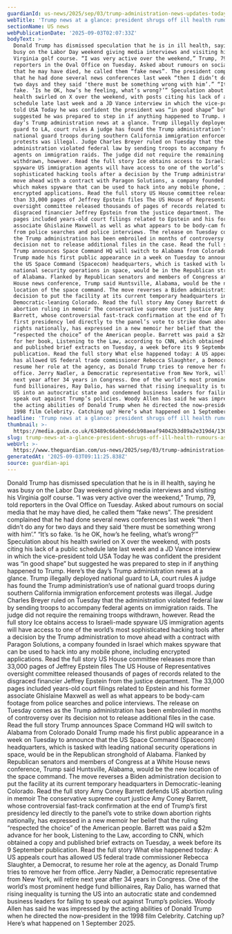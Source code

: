 ```yaml
---
guardianId: us-news/2025/sep/03/trump-administration-news-updates-today
webTitle: 'Trump news at a glance: president shrugs off ill health rumours as ‘fake news’'
sectionName: US news
webPublicationDate: '2025-09-03T02:07:33Z'
bodyText: >-
  Donald Trump has dismissed speculation that he is in ill health, saying he was
  busy on the Labor Day weekend giving media interviews and visiting his
  Virginia golf course. “I was very active over the weekend,” Trump, 79, told
  reporters in the Oval Office on Tuesday. Asked about rumours on social media
  that he may have died, he called them “fake news”. The president complained
  that he had done several news conferences last week “then I didn’t do any for
  two days and they said ‘there must be something wrong with him’.” “It’s so
  fake. ‘Is he OK, how’s he feeling, what’s wrong?’” Speculation about his
  health swirled on X over the weekend, with posts citing his lack of a public
  schedule late last week and a JD Vance interview in which the vice-president
  told USA Today he was confident the president was “in good shape” but
  suggested he was prepared to step in if anything happened to Trump. Here’s the
  day’s Trump administration news at a glance. Trump illegally deployed national
  guard to LA, court rules A judge has found the Trump administration’s use of
  national guard troops during southern California immigration enforcement
  protests was illegal. Judge Charles Breyer ruled on Tuesday that the
  administration violated federal law by sending troops to accompany federal
  agents on immigration raids. The judge did not require the remaining troops
  withdrawn, however. Read the full story Ice obtains access to Israeli-made
  spyware US immigration agents will have access to one of the world’s most
  sophisticated hacking tools after a decision by the Trump administration to
  move ahead with a contract with Paragon Solutions, a company founded in Israel
  which makes spyware that can be used to hack into any mobile phone, including
  encrypted applications. Read the full story US House committee releases more
  than 33,000 pages of Jeffrey Epstein files The US House of Representatives
  oversight committee released thousands of pages of records related to the
  disgraced financier Jeffrey Epstein from the justice department. The 33,000
  pages included years-old court filings related to Epstein and his former
  associate Ghislaine Maxwell as well as what appears to be body-cam footage
  from police searches and police interviews. The release on Tuesday comes as
  the Trump administration has been embroiled in months of controversy over its
  decision not to release additional files in the case. Read the full story
  Trump announces Space Command HQ will switch to Alabama from Colorado Donald
  Trump made his first public appearance in a week on Tuesday to announce that
  the US Space Command (Spacecom) headquarters, which is tasked with leading
  national security operations in space, would be in the Republican stronghold
  of Alabama. Flanked by Republican senators and members of Congress at a White
  House news conference, Trump said Huntsville, Alabama, would be the new
  location of the space command. The move reverses a Biden administration
  decision to put the facility at its current temporary headquarters in
  Democratic-leaning Colorado. Read the full story Amy Coney Barrett defends US
  abortion ruling in memoir The conservative supreme court justice Amy Coney
  Barrett, whose controversial fast-track confirmation at the end of Trump’s
  first presidency led directly to the panel’s vote to strike down abortion
  rights nationally, has expressed in a new memoir her belief that the ruling
  “respected the choice” of the American people. Barrett was paid a $2m advance
  for her book, Listening to the Law, according to CNN, which obtained a copy
  and published brief extracts on Tuesday, a week before its 9 September
  publication. Read the full story What else happened today: A US appeals court
  has allowed US federal trade commissioner Rebecca Slaughter, a Democrat, to
  resume her role at the agency, as Donald Trump tries to remove her from
  office. Jerry Nadler, a Democratic representative from New York, will retire
  next year after 34 years in Congress. One of the world’s most prominent hedge
  fund billionaires, Ray Dalio, has warned that rising inequality is turning the
  US into an autocratic state and condemned business leaders for failing to
  speak out against Trump’s policies. Woody Allen has said he was impressed by
  the acting abilities of Donald Trump when he directed the now-president in the
  1998 film Celebrity. Catching up? Here’s what happened on 1 September 2025.
headline: 'Trump news at a glance: president shrugs off ill health rumours as ‘fake news’'
thumbnail: >-
  https://media.guim.co.uk/63489c66ab0e6dcb98aeaf94042b3d89a2e319d4/1303_759_3910_3130/500.jpg
slug: trump-news-at-a-glance-president-shrugs-off-ill-health-rumours-as-fake-news
webUrl: >-
  https://www.theguardian.com/us-news/2025/sep/03/trump-administration-news-updates-today
generatedAt: '2025-09-03T09:11:25.838Z'
source: guardian-api
---
```

Donald Trump has dismissed speculation that he is in ill health, saying he was busy on the Labor Day weekend giving media interviews and visiting his Virginia golf course. “I was very active over the weekend,” Trump, 79, told reporters in the Oval Office on Tuesday. Asked about rumours on social media that he may have died, he called them “fake news”. The president complained that he had done several news conferences last week “then I didn’t do any for two days and they said ‘there must be something wrong with him’.” “It’s so fake. ‘Is he OK, how’s he feeling, what’s wrong?’” Speculation about his health swirled on X over the weekend, with posts citing his lack of a public schedule late last week and a JD Vance interview in which the vice-president told USA Today he was confident the president was “in good shape” but suggested he was prepared to step in if anything happened to Trump. Here’s the day’s Trump administration news at a glance. Trump illegally deployed national guard to LA, court rules A judge has found the Trump administration’s use of national guard troops during southern California immigration enforcement protests was illegal. Judge Charles Breyer ruled on Tuesday that the administration violated federal law by sending troops to accompany federal agents on immigration raids. The judge did not require the remaining troops withdrawn, however. Read the full story Ice obtains access to Israeli-made spyware US immigration agents will have access to one of the world’s most sophisticated hacking tools after a decision by the Trump administration to move ahead with a contract with Paragon Solutions, a company founded in Israel which makes spyware that can be used to hack into any mobile phone, including encrypted applications. Read the full story US House committee releases more than 33,000 pages of Jeffrey Epstein files The US House of Representatives oversight committee released thousands of pages of records related to the disgraced financier Jeffrey Epstein from the justice department. The 33,000 pages included years-old court filings related to Epstein and his former associate Ghislaine Maxwell as well as what appears to be body-cam footage from police searches and police interviews. The release on Tuesday comes as the Trump administration has been embroiled in months of controversy over its decision not to release additional files in the case. Read the full story Trump announces Space Command HQ will switch to Alabama from Colorado Donald Trump made his first public appearance in a week on Tuesday to announce that the US Space Command (Spacecom) headquarters, which is tasked with leading national security operations in space, would be in the Republican stronghold of Alabama. Flanked by Republican senators and members of Congress at a White House news conference, Trump said Huntsville, Alabama, would be the new location of the space command. The move reverses a Biden administration decision to put the facility at its current temporary headquarters in Democratic-leaning Colorado. Read the full story Amy Coney Barrett defends US abortion ruling in memoir The conservative supreme court justice Amy Coney Barrett, whose controversial fast-track confirmation at the end of Trump’s first presidency led directly to the panel’s vote to strike down abortion rights nationally, has expressed in a new memoir her belief that the ruling “respected the choice” of the American people. Barrett was paid a $2m advance for her book, Listening to the Law, according to CNN, which obtained a copy and published brief extracts on Tuesday, a week before its 9 September publication. Read the full story What else happened today: A US appeals court has allowed US federal trade commissioner Rebecca Slaughter, a Democrat, to resume her role at the agency, as Donald Trump tries to remove her from office. Jerry Nadler, a Democratic representative from New York, will retire next year after 34 years in Congress. One of the world’s most prominent hedge fund billionaires, Ray Dalio, has warned that rising inequality is turning the US into an autocratic state and condemned business leaders for failing to speak out against Trump’s policies. Woody Allen has said he was impressed by the acting abilities of Donald Trump when he directed the now-president in the 1998 film Celebrity. Catching up? Here’s what happened on 1 September 2025.
